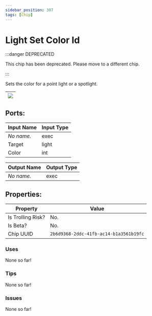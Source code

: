```yaml
---
sidebar_position: 307
tags: [Chip]
---
```


# Light Set Color Id
:::danger DEPRECATED

This chip has been deprecated. Please move to a different chip.

:::

Sets the color for a point light or a spotlight.

| ![](https://images-ext-2.discordapp.net/external/MPmIaQzlEPmgGWlgi-WxBBXt0Bjv_zWPkg1y1f_sy3s/https/www.recroomcircuits.com/image/circuit/absolute-value?width=206&height=108) |
|-----|

## Ports:

| Input Name | Input Type |
|-----------|-----------|
| *No name.* | exec |
| Target | light |
| Color | int |

| Output Name | Output Type |
|-----------|-----------|
| *No name.* | exec |

## Properties:

| Property  | Value |
|-------------------|-----------|
| Is Trolling Risk? | No. |
| Is Beta? | No. |
| Chip UUID | `2b6d9368-2ddc-41fb-ac14-b1a3561b19fc` |

### Uses

None so far!

### Tips

None so far!

### Issues

None so far!